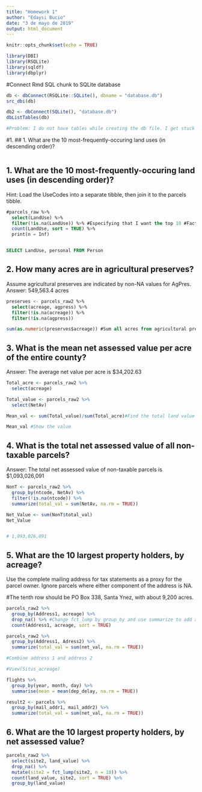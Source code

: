 ```yaml
---
title: "Homework 1"
author: "Edaysi Bucio"
date: "3 de mayo de 2019"
output: html_document
---
```


```r
knitr::opts_chunk$set(echo = TRUE)

library(DBI)
library(RSQLite)
library(sqldf)
library(dbplyr)

```

#Connect Rmd SQL chunk to SQLite database
```r


db <- dbConnect(RSQLite::SQLite(), dbname = "database.db")
src_dbi(db)

db2 <- dbConnect(SQLite(), "database.db")
dbListTables(db)

#Problem: I do not have tables while creating the db file. I get stuck in here

```

#1. ##  1. What are the 10 most-frequently-occuring land uses (in descending order)? 
```r


```


##  1. What are the 10 most-frequently-occuring land uses (in descending order)? 
Hint: Load the UseCodes into a separate tibble, then join it to the parcels tibble.

```sql

#parcels_raw %>%
  select(LandUse) %>%
  filter(!is.na(LandUse)) %>% #Especifying that I want the top 10 #Factors that occurs the most I need to drop other
  count(LandUse, sort = TRUE) %>%
  print(n = Inf)


SELECT LandUse, personal FROM Person


```

## 2. How many acres are in agricultural preserves? 
Assume agricultural preserves are indicated by non-NA values for AgPres.
Answer: 549,563.4 acres
```sql

preserves <- parcels_raw2 %>%
  select(acreage, agpress) %>%
  filter(!is.na(acreage)) %>%
  filter(!is.na(agpress))

sum(as.numeric(preserves$acreage)) #Sum all acres from agricultural preserves


```


## 3. What is the mean net assessed value per acre of the entire county? 
Answer: The average net value per acre is $34,202.63


```r

Total_acre <- parcels_raw2 %>%
  select(acreage)

Total_value <- parcels_raw2 %>%
  select(NetAv) 

Mean_val <- sum(Total_value)/sum(Total_acre)#Find the total land value of the county and divided by the total land /acreage

Mean_val #Show the value


```

## 4. What is the total net assessed value of all non-taxable parcels? 
Answer: The total net assessed value of non-taxable parcels is $1,093,026,091 


```r

NonT <- parcels_raw2 %>%
  group_by(ntcode, NetAv) %>%
  filter(!is.na(ntcode)) %>%
  summarize(total_val = sum(NetAv, na.rm = TRUE))

Net_Value <- sum(NonT$total_val)
Net_Value


# 1,093,026,091   

```

## 5. What are the 10 largest property holders, by acreage? 
Use the complete mailing address for tax statements as a proxy for the parcel owner. Ignore parcels where either component of the address is NA.

#The tenth row should be PO Box 338, Santa Ynez, with about 9,200 acres.

```r

parcels_raw2 %>%
  group_by(Address1, acreage) %>%
  drop_na() %>% #Change fct_lump by group_by and use summarize to add all of the acress by owner 
  count(Address1, acreage, sort = TRUE)

parcels_raw2 %>%
  group_by(Address1, Adress2) %>%
  summarize(total_val = sum(net_val, na.rm = TRUE))

#Combine address 1 and address 2 

#View(Situs_acreage)

flights %>% 
  group_by(year, month, day) %>% 
  summarise(mean = mean(dep_delay, na.rm = TRUE))

result2 <- parcels %>%
  group_by(mail_addr1, mail_addr2) %>%
  summarize(total_val = sum(net_val, na.rm = TRUE))


```

## 6. What are the 10 largest property holders, by net assessed value?

```r

parcels_raw2 %>%
  select(site2, land_value) %>%
  drop_na() %>%
  mutate(site2 = fct_lump(site2, n = 10)) %>% 
  count(land_value, site2, sort = TRUE) %>%
  group_by(land_value)
 
  

```

